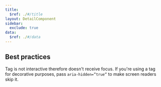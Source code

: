 ```yaml
---
title:
  $ref: ./#/title
layout: DetailComponent
sidebar:
  exclude: true
data:
  $ref: ./#/data
---
```


## Best practices

Tag is not interactive therefore doesn't receive focus. If you're using a tag for decorative purposes, pass `aria-hidden=”true”` to make screen readers skip it.
